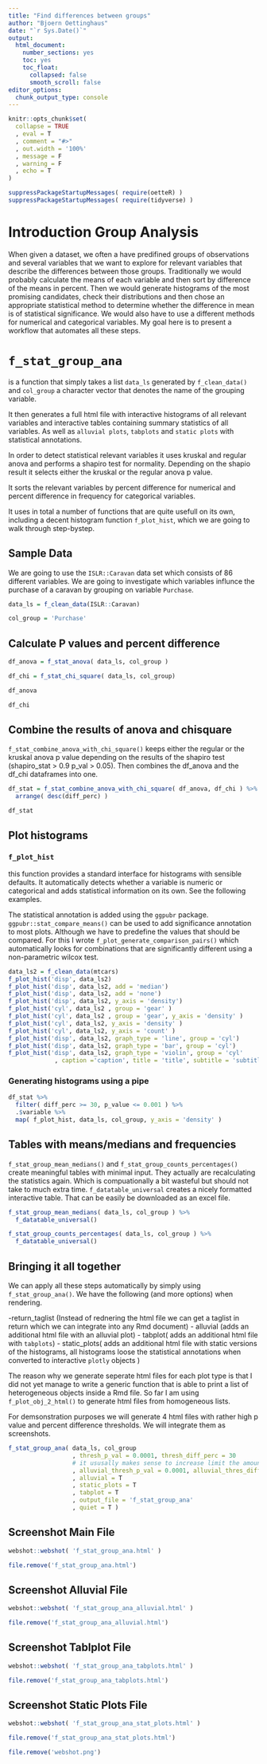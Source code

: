 ```yaml
---
title: "Find differences between groups"
author: "Bjoern Oettinghaus"
date: "`r Sys.Date()`"
output: 
  html_document: 
    number_sections: yes
    toc: yes
    toc_float:
      collapsed: false
      smooth_scroll: false
editor_options: 
  chunk_output_type: console
---
```



```r
knitr::opts_chunk$set(
  collapse = TRUE
  , eval = T
  , comment = "#>"
  , out.width = '100%'
  , message = F
  , warning = F
  , echo = T
)
```

```r
suppressPackageStartupMessages( require(oetteR) )
suppressPackageStartupMessages( require(tidyverse) )
```

# Introduction Group Analysis

When given a dataset, we often a have predifined groups of observations and several variables that we want to explore for relevant variables that describe the differences between those groups. Traditionally we would probably calculate the means of each variable and then sort by difference of the means in percent. Then we would generate histograms of the most promising candidates, check their distributions and then chose an appropriate statistical method to determine whether the difference in mean is of statistical significance. We would also have to use a different methods for numerical and categorical variables. My goal here is to present a workflow that automates all these steps.

# `f_stat_group_ana`

is a function that simply takes a list `data_ls` generated by `f_clean_data()` and `col_group` a character vector that denotes the name of the grouping variable.

It then generates a full html file with interactive histograms of all relevant variables and interactive tables containing summary statistics of all variables. As well as `alluvial plots`, `tabplots` and `static plots` with statistical annotations.

In order to detect statistical relevant variables it uses kruskal and regular anova and performs a shapiro test for normality. Depending on the shapio result it selects either the kruskal or the regular anova p value.

It sorts the relevant variables by percent difference for numerical and percent difference in frequency for categorical variables.

It uses in total a number of functions that are quite usefull on its own, including a decent histogram function `f_plot_hist`, which we are going to walk through step-bystep.

## Sample Data

We are going to use the `ISLR::Caravan` data set which consists of 86 different variables. We are going to investigate which variables influnce the purchase of a caravan by grouping on variable `Purchase`.


```r

data_ls = f_clean_data(ISLR::Caravan)

col_group = 'Purchase'

```


## Calculate P values and percent difference


```r

df_anova = f_stat_anova( data_ls, col_group )

df_chi = f_stat_chi_square( data_ls, col_group)

df_anova

df_chi


```

## Combine the results of anova and chisquare

`f_stat_combine_anova_with_chi_square()` keeps either the regular or the kruskal anova p value depending on the results of the shapiro test (shapiro_stat > 0.9 p_val > 0.05). Then combines the df_anova and the df_chi dataframes into one.

```r

df_stat = f_stat_combine_anova_with_chi_square( df_anova, df_chi ) %>%
  arrange( desc(diff_perc) )

df_stat

```

## Plot histograms

### `f_plot_hist`

this function provides a standard interface for histograms with sensible defaults. It automatically detects whether a variable is numeric or categorical and adds statistical information on its own. See the following examples.

The statistical annotation is added using the `ggpubr` package. `ggpubr::stat_compare_means()` can be used to add significance annotation to most plots. Although we have to predefine the values that should be compared. For this I wrote `f_plot_generate_comparison_pairs()` which automatically looks for combinations that are significantly different using a non-parametric wilcox test.

```r

data_ls2 = f_clean_data(mtcars)
f_plot_hist('disp', data_ls2)
f_plot_hist('disp', data_ls2, add = 'median')
f_plot_hist('disp', data_ls2, add = 'none')
f_plot_hist('disp', data_ls2, y_axis = 'density')
f_plot_hist('cyl', data_ls2 , group = 'gear' )
f_plot_hist('cyl', data_ls2 , group = 'gear', y_axis = 'density' )
f_plot_hist('cyl', data_ls2, y_axis = 'density' )
f_plot_hist('cyl', data_ls2, y_axis = 'count' )
f_plot_hist('disp', data_ls2, graph_type = 'line', group = 'cyl')
f_plot_hist('disp', data_ls2, graph_type = 'bar', group = 'cyl')
f_plot_hist('disp', data_ls2, graph_type = 'violin', group = 'cyl'
             , caption ='caption', title = 'title', subtitle = 'subtitle')
```


### Generating histograms using a pipe

```r

df_stat %>%
  filter( diff_perc >= 30, p_value <= 0.001 ) %>%
  .$variable %>%
  map( f_plot_hist, data_ls, col_group, y_axis = 'density' )

```


## Tables with means/medians and frequencies

`f_stat_group_mean_medians()` and `f_stat_group_counts_percentages()` create meaningful tables with minimal input. They actually are recalculating the statistics again. Which is compuationally a bit wasteful but should not take to much extra time. `f_datatable_universal` creates a nicely formatted interactive table. That can be easily be downloaded as an excel file.

```r

f_stat_group_mean_medians( data_ls, col_group ) %>%
  f_datatable_universal()

f_stat_group_counts_percentages( data_ls, col_group ) %>%
  f_datatable_universal()

```

## Bringing it all together

We can apply all these steps automatically by simply using `f_stat_group_ana()`. We have the following (and more options) when rendering.

-return_taglist (Instead of rednering the html file we can get a taglist in return which we can integrate into any Rmd document)
- alluvial (adds an additional html file with an alluvial plot)
- tabplot( adds an additional html file with `tabplots`)
- static_plots( adds an additional html file with static versions of the histograms, all histograms loose the statistical annotations when converted to interactive `plotly` objects )

The reason why we generate seperate html files for each plot type is that I did not yet manage to write a generic function that is able to print a list of heterogeneous objects inside a Rmd file. So far I am using `f_plot_obj_2_html()` to generate html files from homogeneous lists.

For demsonstration purposes we will generate 4 html files with rather high p value and percent difference thresholds. We will integrate them as screenshots.

```r

f_stat_group_ana( data_ls, col_group
                  , thresh_p_val = 0.0001, thresh_diff_perc = 30
                  # it ususally makes sense to increase limit the amount of variables in an alluvial plot
                  , alluvial_thresh_p_val = 0.0001, alluvial_thres_diff_perc = 30
                  , alluvial = T
                  , static_plots = T
                  , tabplot = T 
                  , output_file = 'f_stat_group_ana'
                  , quiet = T )

```

## Screenshot Main File

```r

webshot::webshot( 'f_stat_group_ana.html' )

file.remove('f_stat_group_ana.html')

```

## Screenshot Alluvial File

```r

webshot::webshot( 'f_stat_group_ana_alluvial.html' )

file.remove('f_stat_group_ana_alluvial.html')

```

## Screenshot Tablplot File

```r

webshot::webshot( 'f_stat_group_ana_tabplots.html' )

file.remove('f_stat_group_ana_tabplots.html')

```

## Screenshot Static Plots File

```r

webshot::webshot( 'f_stat_group_ana_stat_plots.html' )

file.remove('f_stat_group_ana_stat_plots.html')

file.remove('webshot.png')

```
